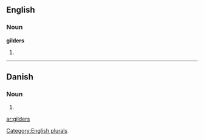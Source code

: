 ==English==

===Noun===
'''gilders'''

# {{plural of|[[gilder]]}}

[[Category:English plurals]]

----

==Danish==

===Noun===
{{infl|da|noun form|g=c}}

# {{form of|genitive plural indefinite|gilde|lang=Danish}}

[[ar:gilders]]